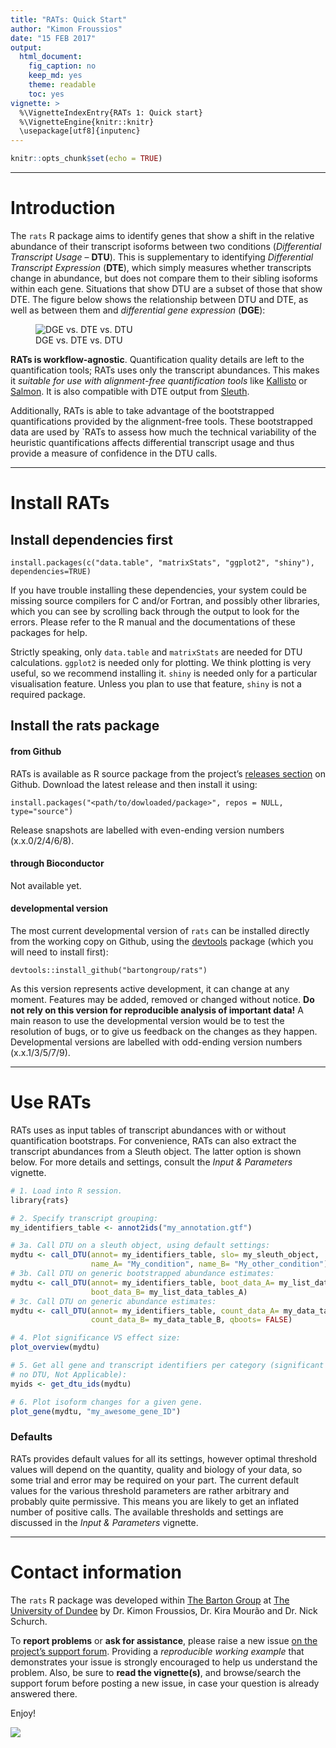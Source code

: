 ```yaml
---
title: "RATs: Quick Start"
author: "Kimon Froussios"
date: "15 FEB 2017"
output: 
  html_document: 
    fig_caption: no
    keep_md: yes
    theme: readable
    toc: yes
vignette: >
  %\VignetteIndexEntry{RATs 1: Quick start}
  %\VignetteEngine{knitr::knitr}
  \usepackage[utf8]{inputenc}
---
```


```r
knitr::opts_chunk$set(echo = TRUE)
```


***

# Introduction

The `rats` R package aims to identify genes that show a shift in the relative abundance of their transcript isoforms 
between two conditions (*Differential Transcript Usage* -- **DTU**). This is supplementary
to identifying *Differential Transcript Expression* (**DTE**), which simply measures whether transcripts change in
abundance, but does not compare them to their sibling isoforms within each gene. Situations that show DTU are a 
subset of those that show DTE. The figure below shows the relationship between DTU and DTE, as well as between them and
*differential gene expression* (**DGE**):

![DGE vs. DTE vs. DTU](./fig/dge-dte-dtu.png)


**RATs is workflow-agnostic**. Quantification quality details are left to the quantification tools; RATs uses only the
transcript abundances. This makes it *suitable for use with alignment-free quantification tools* like [Kallisto](http://pachterlab.github.io/kallisto/)
or [Salmon](https://github.com/COMBINE-lab/salmon). It is also compatible with DTE output from [Sleuth](http://pachterlab.github.io/sleuth).

Additionally, RATs is able to take advantage of the bootstrapped quantifications provided by the alignment-free tools. These bootstrapped
data are used by `RATs to assess how much the technical variability of the heuristic quantifications affects differential transcript usage
and thus provide a measure of confidence in the DTU calls. 


***


# Install RATs

## Install dependencies first

`install.packages(c("data.table", "matrixStats", "ggplot2", "shiny"), dependencies=TRUE)`

If you have trouble installing these dependencies, your system could be missing source compilers for C and/or Fortran, and possibly other libraries, 
which you can see by scrolling back through the output to look for the errors. Please refer to the R manual and the documentations of these packages for help.

Strictly speaking, only `data.table` and `matrixStats` are needed for DTU calculations. `ggplot2` is needed only for plotting. We think plotting is very useful,
so we recommend installing it. `shiny` is needed only for a particular visualisation feature. Unless you plan to use that feature, `shiny` is not a required package. 


## Install the rats package

#### from Github

RATs is available as R source package from the project's [releases section](https://github.com/bartongroup/Rats/releases) on Github.
Download the latest release and then install it using:

`install.packages("<path/to/dowloaded/package>", repos = NULL, type="source")`

Release snapshots are labelled with even-ending version numbers (x.x.0/2/4/6/8).

#### through Bioconductor

Not available yet.

#### developmental version

The most current developmental version of `rats` can be installed directly from the working copy on Github, using the [devtools](https://www.rstudio.com/products/rpackages/devtools/) package 
(which you will need to install first):

`devtools::install_github("bartongroup/rats")`

As this version represents active development, it can change at any moment. Features may be added, removed or changed without notice. 
**Do not rely on this version for reproducible analysis of important data!**
A main reason to use the developmental version would be to test the resolution of bugs, or to give us feedback on the changes as they happen.
Developmental versions are labelled with odd-ending version numbers (x.x.1/3/5/7/9).


***


# Use RATs

RATs uses as input tables of transcript abundances with or without quantification bootstraps. For convenience, RATs can also
extract the transcript abundances from a Sleuth object. The latter option is shown below. For more details and settings, consult
the *Input & Parameters* vignette.

```r
# 1. Load into R session.
library{rats}

# 2. Specify transcript grouping:
my_identifiers_table <- annot2ids("my_annotation.gtf")

# 3a. Call DTU on a sleuth object, using default settings:
mydtu <- call_DTU(annot= my_identifiers_table, slo= my_sleuth_object, 
                  name_A= "My_condition", name_B= "My_other_condition")
# 3b. Call DTU on generic bootstrapped abundance estimates:
mydtu <- call_DTU(annot= my_identifiers_table, boot_data_A= my_list_data_tables_A, 
                  boot_data_B= my_list_data_tables_A)
# 3c. Call DTU on generic abundance estimates:
mydtu <- call_DTU(annot= my_identifiers_table, count_data_A= my_data_table_A, 
                  count_data_B= my_data_table_B, qboots= FALSE)

# 4. Plot significance VS effect size:
plot_overview(mydtu)

# 5. Get all gene and transcript identifiers per category (significant DTU, 
# no DTU, Not Applicable):
myids <- get_dtu_ids(mydtu)

# 6. Plot isoform changes for a given gene.
plot_gene(mydtu, "my_awesome_gene_ID")
```



### Defaults

RATs provides default values for all its settings, however optimal threshold values will depend on the quantity, 
quality and biology of your data, so some trial and error may be required on your part. The current default values 
for the various threshold parameters are rather arbitrary and probably quite permissive. This means you are likely 
to get an inflated number of positive calls. The available thresholds and settings are discussed in the *Input & Parameters* vignette.


***


# Contact information

The `rats` R package was developed within [The Barton Group](http://www.compbio.dundee.ac.uk) at [The University of Dundee](http://www.dundee.ac.uk)
by Dr. Kimon Froussios, Dr. Kira Mourão and Dr. Nick Schurch.

To **report problems** or **ask for assistance**, please raise a new issue [on the project's support forum](https://github.com/bartongroup/Rats/issues).
Providing a *reproducible working example* that demonstrates your issue is strongly encouraged to help us understand the problem. Also, be sure 
to **read the vignette(s)**, and browse/search the support forum before posting a new issue, in case your question is already answered there.

Enjoy!

![](./fig/rats.png)

